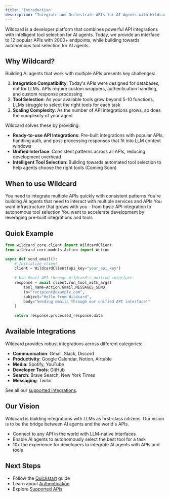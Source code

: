 ```yaml
---
title: 'Introduction'
description: "Integrate and Orchestrate APIs for AI Agents with Wildcard"
---
```

Wildcard is a developer platform that combines powerful API integrations with intelligent tool selection for AI agents. Today, we provide an interface to 12 popular APIs with 2000+ endpoints, while building towards autonomous tool selection for AI agents.

## Why Wildcard?

Building AI agents that work with multiple APIs presents key challenges:
1. **Integration Compatibility**: Today's APIs were designed for databases, not for LLMs. APIs require custom wrappers, authentication handling, and custom response processing
2. **Tool Selection**: As your available tools grow beyond 5-10 functions, LLMs struggle to select the right tools for each task
3. **Scaling Complexity**: As the number of API integrations grows, so does the complexity of your agent

Wildcard solves these by providing:

- **Ready-to-use API Integrations**: Pre-built integrations with popular APIs, handling auth, and post-processing responses that fit into LLM context windows
- **Unified Interface**: Consistent patterns across all APIs, reducing development overhead
- **Intelligent Tool Selection**: Building towards automated tool selection to help agents choose the right tools (Coming Soon)

## When to use Wildcard

<CardGroup cols={2}>
  <Card title="API Integrations" icon="network-wired">
    You need to integrate multiple APIs quickly with consistent patterns
  </Card>
  <Card title="Agent Development" icon="robot">
    You're building AI agents that need to interact with multiple services and APIs
  </Card>
  <Card title="Scalability" icon="arrow-up-right-dots">
    You want infrastructure that grows with you - from basic API integration to autonomous tool selection
  </Card>
  <Card title="Rapid Development" icon="bolt">
    You want to accelerate development by leveraging pre-built integrations and tools
  </Card>
</CardGroup>

## Quick Example

```python
from wildcard_core.client import WildcardClient
from wildcard_core.models.Action import Action

async def send_email():
    # Initialize client
    client = WildcardClient(api_key="your_api_key")
    
    # Use Gmail API through Wildcard's unified interface
    response = await client.run_tool_with_args(
        tool_name=Action.Gmail.MESSAGES_SEND,
        to="recipient@example.com",
        subject="Hello from Wildcard",
        body="Sending emails through our unified API interface!"
    )
    
    return response.processed_response.data
```

## Available Integrations

Wildcard provides robust integrations across different categories:

- **Communication**: Gmail, Slack, Discord
- **Productivity**: Google Calendar, Notion, Airtable
- **Media**: Spotify, YouTube
- **Developer Tools**: GitHub
- **Search**: Brave Search, New York Times
- **Messaging**: Twilio

See all our [supported integrations](/tools/apis).

## Our Vision

Wildcard is building integrations with LLMs as first-class citizens. Our vision is to be the bridge between AI agents and the world's APIs.
- Connect to any API in the world with LLM-native interfaces
- Enable AI agents to autonomously select the best tool for a task
- 10x the experience for developers to integrate AI agents with APIs and tools

## Next Steps

- Follow the [Quickstart](/quickstart) guide
- Learn about [Authentication](/authentication/overview)
- Explore [Supported APIs](/tools/overview)
